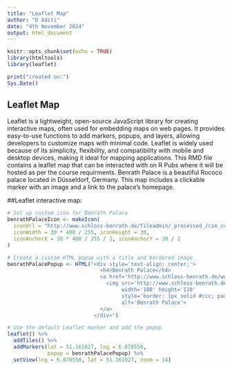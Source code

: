 ```yaml
---
title: "Leaflet Map"
author: "D Aditi"
date: "4th November 2024"
output: html_document
---
```


```r
knitr::opts_chunk$set(echo = TRUE)
library(htmltools)
library(leaflet)
```
``` r
print("created on:") 
Sys.Date()
```

## Leaflet Map
Leaflet is a lightweight, open-source JavaScript library for creating interactive maps, often used for embedding maps on web pages. It provides easy-to-use functions to add markers, popups, and layers, allowing developers to customize maps with minimal code. Leaflet is widely used because of its simplicity, flexibility, and compatibility with mobile and desktop devices, making it ideal for mapping applications. This RMD file contains a leaflet map that can be interacted with on R Pubs where it will be hosted as per the course requirments. Benrath Palace is a beautiful Rococo palace located in Düsseldorf, Germany. This map includes a clickable marker with an image and a link to the palace’s homepage.


##Leaflet interactive map:

```r
# Set up custom icon for Benrath Palace
benrathPalaceIcon <- makeIcon(
  iconUrl = "http://www.schloss-benrath.de/fileadmin/_processed_/csm_corps-de-logis-blumen_2e04b2b859.jpg",
  iconWidth = 30 * 408 / 255, iconHeight = 30,
  iconAnchorX = 30 * 408 / 255 / 2, iconAnchorY = 30 / 2
)

# Create a custom HTML popup with a title and bordered image
benrathPalacePopup <- HTML("<div style='text-align: center;'>
                              <h4>Benrath Palace</h4>
                              <a href='http://www.schloss-benrath.de/welcome/?L=1' target='_blank'>
                                <img src='http://www.schloss-benrath.de/fileadmin/_processed_/csm_corps-de-logis-blumen_2e04b2b859.jpg' 
                                     width='180' height='110' 
                                     style='border: 1px solid #ccc; padding: 5px;' 
                                     alt='Benrath Palace'>
                              </a>
                            </div>")

# Use the default Leaflet marker and add the popup
leaflet() %>%
  addTiles() %>%
  addMarkers(lat = 51.161027, lng = 6.870550, 
             popup = benrathPalacePopup) %>%
  setView(lng = 6.870550, lat = 51.161027, zoom = 14)


```
